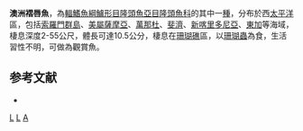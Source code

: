 {{noteTA
|G1=Toponym
}}
{{Speciesbox
| taxon = Labroides australis
| status = LC
| status_system = IUCN3.1
| binomial_authority = [[Randall|Randall]], 1981
| synonyms = 
}}

'''澳洲褶唇魚'''，為[[輻鰭魚綱|輻鰭魚綱]][[鱸形目|鱸形目]][[隆頭魚亞目|隆頭魚亞目]][[隆頭魚科|隆頭魚科]]的其中一[[種|種]]，分布於西[[太平洋|太平洋]]區，包括[[索羅門群島|索羅門群島]]、[[美屬薩摩亞|美屬薩摩亞]]、[[萬那杜|萬那杜]]、[[斐濟|斐濟]]、[[新喀里多尼亞|新喀里多尼亞]]、[[東加|東加]]等海域，棲息深度2-55公尺，體長可達10.5公分，棲息在[[珊瑚礁|珊瑚礁]]區，以[[珊瑚蟲|珊瑚蟲]]為食，生活習性不明，可做為觀賞魚。

==参考文献==
*{{FishBase_species|genus=Labropsis|species=australis|year=2013|month=7}}
{{taxonbar}}
[[Category:1981年描述的鱼类|L]]
[[Category:觀賞魚|L]]
[[Category:裂唇魚屬|A]]